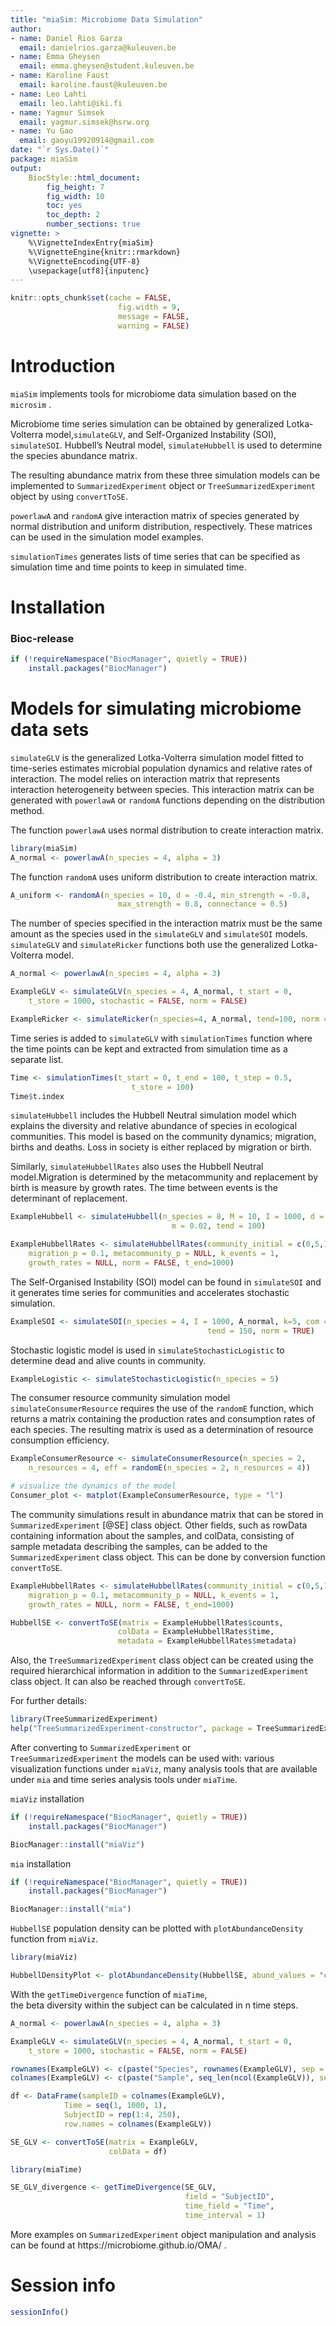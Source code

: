 ```yaml
---
title: "miaSim: Microbiome Data Simulation"
author:
- name: Daniel Rios Garza
  email: danielrios.garza@kuleuven.be
- name: Emma Gheysen
  email: emma.gheysen@student.kuleuven.be
- name: Karoline Faust
  email: karoline.faust@kuleuven.be
- name: Leo Lahti
  email: leo.lahti@iki.fi
- name: Yagmur Simsek
  email: yagmur.simsek@hsrw.org
- name: Yu Gao
  email: gaoyu19920914@gmail.com
date: "`r Sys.Date()`"
package: miaSim
output: 
    BiocStyle::html_document:
        fig_height: 7
        fig_width: 10
        toc: yes
        toc_depth: 2
        number_sections: true
vignette: >
    %\VignetteIndexEntry{miaSim}
    %\VignetteEngine{knitr::rmarkdown}
    %\VignetteEncoding{UTF-8}
    \usepackage[utf8]{inputenc}
---
```


```r
knitr::opts_chunk$set(cache = FALSE,
                        fig.width = 9,
                        message = FALSE,
                        warning = FALSE)
```

# Introduction

`miaSim` implements tools for microbiome data simulation based on the
`microsim` .

Microbiome time series simulation can be obtained by generalized 
Lotka-Volterra model,`simulateGLV`, and  Self-Organized Instability 
(SOI), `simulateSOI`. Hubbell's Neutral model, `simulateHubbell` is used 
to determine the species abundance matrix. 

The resulting abundance matrix from these three simulation models can be
implemented to `SummarizedExperiment` object or `TreeSummarizedExperiment` 
object by using `convertToSE`.

`powerlawA` and `randomA` give interaction matrix of species 
generated by normal distribution and uniform distribution, respectively.
These matrices can be used in the simulation model examples.

`simulationTimes` generates lists of time series that can be specified as 
simulation time and time points to keep in simulated time.

# Installation

### Bioc-release


```r
if (!requireNamespace("BiocManager", quietly = TRUE))
    install.packages("BiocManager")

```

# Models for simulating microbiome data sets 

`simulateGLV` is the generalized Lotka-Volterra simulation model fitted to 
time-series estimates microbial population dynamics and relative rates of 
interaction. The model relies on interaction matrix that represents interaction
heterogeneity between species. This interaction matrix can be generated 
with `powerlawA` or `randomA` functions depending on the distribution method. 

The function `powerlawA` uses normal distribution to create interaction matrix. 


```r
library(miaSim)
A_normal <- powerlawA(n_species = 4, alpha = 3)
```

The function `randomA` uses uniform distribution to create interaction matrix. 


```r
A_uniform <- randomA(n_species = 10, d = -0.4, min_strength = -0.8,
                        max_strength = 0.8, connectance = 0.5)
```

The number of species specified in the interaction matrix must be the same 
amount as the species used in the `simulateGLV` and `simulateSOI` models.
`simulateGLV` and `simulateRicker` functions both use the generalized
Lotka-Volterra model.

```r

A_normal <- powerlawA(n_species = 4, alpha = 3)

ExampleGLV <- simulateGLV(n_species = 4, A_normal, t_start = 0, 
    t_store = 1000, stochastic = FALSE, norm = FALSE)

ExampleRicker <- simulateRicker(n_species=4, A_normal, tend=100, norm = FALSE)
```

Time series is added to `simulateGLV` with `simulationTimes` function where 
the time points can be kept and extracted from simulation time as a separate 
list.

```r
Time <- simulationTimes(t_start = 0, t_end = 100, t_step = 0.5, 
                           t_store = 100)
Time$t.index 
```

`simulateHubbell` includes the Hubbell Neutral simulation model which explains 
the diversity and relative abundance of species in ecological communities.
This model is based on the community dynamics; migration, births and deaths.
Loss in society is either replaced by migration or birth.

Similarly, `simulateHubbellRates` also uses the Hubbell Neutral model.Migration 
is determined by the metacommunity and replacement by birth is measure by 
growth rates. The time between events is the determinant of replacement.

```r
ExampleHubbell <- simulateHubbell(n_species = 8, M = 10, I = 1000, d = 50,
                                    m = 0.02, tend = 100)

ExampleHubbellRates <- simulateHubbellRates(community_initial = c(0,5,10),
    migration_p = 0.1, metacommunity_p = NULL, k_events = 1, 
    growth_rates = NULL, norm = FALSE, t_end=1000)
```

The Self-Organised Instability (SOI) model can be found in `simulateSOI` and it
generates time series for communities and accelerates stochastic simulation.

```r
ExampleSOI <- simulateSOI(n_species = 4, I = 1000, A_normal, k=5, com = NULL,
                                            tend = 150, norm = TRUE)
```

Stochastic logistic model is used in `simulateStochasticLogistic` to determine 
dead and alive counts in community.

```r
ExampleLogistic <- simulateStochasticLogistic(n_species = 5)
```

The consumer resource community simulation model `simulateConsumerResource` 
requires the use of the `randomE` function, which returns a matrix containing 
the production rates and consumption rates of each species. The resulting 
matrix is used as a determination of resource consumption efficiency.

```r
ExampleConsumerResource <- simulateConsumerResource(n_species = 2,
    n_resources = 4, eff = randomE(n_species = 2, n_resources = 4))

# visualize the dynamics of the model
Consumer_plot <- matplot(ExampleConsumerResource, type = "l")
```

The community simulations result in abundance matrix that can be stored in
`SummarizedExperiment` [@SE]  class object. Other fields, such as rowData 
containing information about the samples, and colData, consisting of sample 
metadata describing the samples, can be added to the `SummarizedExperiment` 
class object. This can be done by conversion function `convertToSE`.

```r
ExampleHubbellRates <- simulateHubbellRates(community_initial = c(0,5,10),
    migration_p = 0.1, metacommunity_p = NULL, k_events = 1, 
    growth_rates = NULL, norm = FALSE, t_end=1000)

HubbellSE <- convertToSE(matrix = ExampleHubbellRates$counts,
                        colData = ExampleHubbellRates$time,
                        metadata = ExampleHubbellRates$metadata)
```

Also, the `TreeSummarizedExperiment` class object can be created using 
the required hierarchical information in addition to the `SummarizedExperiment`
class object. It can also be reached through `convertToSE`. 

For further details:

```r
library(TreeSummarizedExperiment)
help("TreeSummarizedExperiment-constructor", package = TreeSummarizedExperiment)
```

After converting to `SummarizedExperiment` or  
`TreeSummarizedExperiment` the models can be used with:
various visualization functions under `miaViz`, 
many analysis tools that are available under `mia` and
time series analysis tools under `miaTime`.

`miaViz` installation
```r
if (!requireNamespace("BiocManager", quietly = TRUE))
    install.packages("BiocManager")

BiocManager::install("miaViz")
```

`mia` installation
```r
if (!requireNamespace("BiocManager", quietly = TRUE))
    install.packages("BiocManager")

BiocManager::install("mia")
```

`HubbellSE` population density can be plotted with `plotAbundanceDensity` 
function from `miaViz`.
```r
library(miaViz)

HubbellDensityPlot <- plotAbundanceDensity(HubbellSE, abund_values = "counts")
```

With the `getTimeDivergence` function of `miaTime`,  
the beta diversity within the subject can be calculated in n time steps.
```r
A_normal <- powerlawA(n_species = 4, alpha = 3)

ExampleGLV <- simulateGLV(n_species = 4, A_normal, t_start = 0, 
    t_store = 1000, stochastic = FALSE, norm = FALSE)

rownames(ExampleGLV) <- c(paste("Species", rownames(ExampleGLV), sep = "_"))
colnames(ExampleGLV) <- c(paste("Sample", seq_len(ncol(ExampleGLV)), sep = "_"))

df <- DataFrame(sampleID = colnames(ExampleGLV),
            Time = seq(1, 1000, 1),
            SubjectID = rep(1:4, 250),
            row.names = colnames(ExampleGLV))

SE_GLV <- convertToSE(matrix = ExampleGLV,
                      colData = df)
```


```r
library(miaTime)

SE_GLV_divergence <- getTimeDivergence(SE_GLV,
                                       field = "SubjectID",
                                       time_field = "Time",
                                       time_interval = 1)
```

More examples on `SummarizedExperiment` object manipulation and analysis can be
found at https://microbiome.github.io/OMA/ . 

# Session info

```r
sessionInfo()
```
